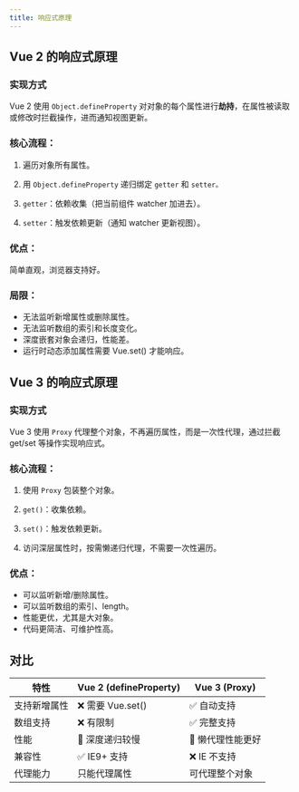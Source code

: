 ```yaml
---
title: 响应式原理
---
```


## Vue 2 的响应式原理

### 实现方式
 Vue 2 使用 `Object.defineProperty` 对对象的每个属性进行**劫持**，在属性被读取或修改时拦截操作，进而通知视图更新。

### 核心流程：

1. 遍历对象所有属性。

2. 用 `Object.defineProperty` 递归绑定 `getter` 和 `setter。`

3. `getter`：依赖收集（把当前组件 watcher 加进去）。

4. `setter`：触发依赖更新（通知 watcher 更新视图）。

### 优点：
简单直观，浏览器支持好。

### 局限：

- 无法监听新增属性或删除属性。
- 无法监听数组的索引和长度变化。
- 深度嵌套对象会递归，性能差。
- 运行时动态添加属性需要 Vue.set() 才能响应。


## Vue 3 的响应式原理

### 实现方式
Vue 3 使用 `Proxy` 代理整个对象，不再遍历属性，而是一次性代理，通过拦截 get/set 等操作实现响应式。

### 核心流程：

1. 使用 `Proxy` 包装整个对象。

2. `get()`：收集依赖。

3. `set()`：触发依赖更新。

4. 访问深层属性时，按需懒递归代理，不需要一次性遍历。

### 优点：
- 可以监听新增/删除属性。
- 可以监听数组的索引、length。
- 性能更优，尤其是大对象。
- 代码更简洁、可维护性高。


## 对比

| 特性           | Vue 2 (defineProperty)   | Vue 3 (Proxy)              |
|----------------|--------------------------|----------------------------|
| 支持新增属性   | ❌ 需要 Vue.set()         | ✅ 自动支持                |
| 数组支持       | ❌ 有限制                 | ✅ 完整支持                |
| 性能           | 🐢 深度递归较慢            | 🚀 懒代理性能更好          |
| 兼容性         | ✅ IE9+ 支持              | ❌ IE 不支持               |
| 代理能力       | 只能代理属性             | 可代理整个对象            |
